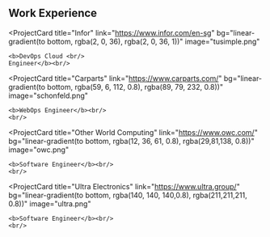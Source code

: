 ## Work Experience

<ProjectCard
  title="Infor"
  link="https://www.infor.com/en-sg"
  bg="linear-gradient(to bottom, rgba(2, 0, 36), rgba(2, 0, 36, 1))"
  image="tusimple.png"
>
    <b>DevOps Cloud <br/>
    Engineer</b><br/>
</ProjectCard>

<ProjectCard
  title="Carparts"
  link="https://www.carparts.com/"
  bg="linear-gradient(to bottom, rgba(59, 6, 112, 0.8), rgba(89, 79, 232, 0.8))"
  image="schonfeld.png"
>
    <b>WebOps Engineer</b><br/>
    <br/>
</ProjectCard>

<ProjectCard
  title="Other World Computing"
  link="https://www.owc.com/"
  bg="linear-gradient(to bottom, rgba(12, 36, 61, 0.8), rgba(29,81,138, 0.8))"
  image="owc.png"
>
    <b>Software Engineer</b><br/>
    <br/>
</ProjectCard>

<ProjectCard
  title="Ultra Electronics"
  link="https://www.ultra.group/"
  bg="linear-gradient(to bottom, rgba(140, 140, 140,0.8), rgba(211,211,211, 0.8))"
  image="ultra.png"
>
    <b>Software Engineer</b><br/>
    <br/>
</ProjectCard>
